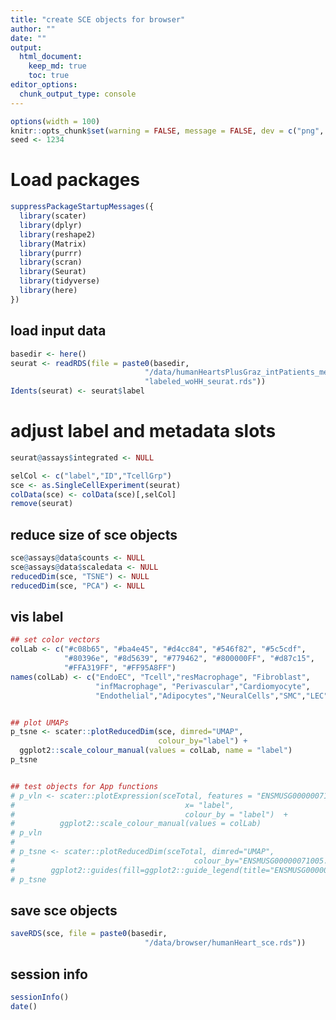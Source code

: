 ```yaml
---
title: "create SCE objects for browser"
author: ""
date: ""
output: 
  html_document:
    keep_md: true
    toc: true
editor_options: 
  chunk_output_type: console
---
```


```r
options(width = 100)
knitr::opts_chunk$set(warning = FALSE, message = FALSE, dev = c("png", "pdf"))
seed <- 1234
```

# Load packages

```r
suppressPackageStartupMessages({
  library(scater)
  library(dplyr)
  library(reshape2)
  library(Matrix)
  library(purrr)
  library(scran)
  library(Seurat)
  library(tidyverse)
  library(here)
})
```


## load input data
```r
basedir <- here()
seurat <- readRDS(file = paste0(basedir, 
                              "/data/humanHeartsPlusGraz_intPatients_merged", 
                              "labeled_woHH_seurat.rds"))
Idents(seurat) <- seurat$label


```


# adjust label and metadata slots
```r

seurat@assays$integrated <- NULL

selCol <- c("label","ID","TcellGrp")
sce <- as.SingleCellExperiment(seurat)
colData(sce) <- colData(sce)[,selCol]
remove(seurat)

```


## reduce size of sce objects
```r
sce@assays@data$counts <- NULL
sce@assays@data$scaledata <- NULL
reducedDim(sce, "TSNE") <- NULL
reducedDim(sce, "PCA") <- NULL

```


## vis label
```r

## set color vectors
colLab <- c("#c08b65", "#ba4e45", "#d4cc84", "#546f82", "#5c5cdf",
            "#80396e", "#8d5639", "#779462", "#800000FF", "#d87c15",
            "#FFA319FF", "#FF95A8FF") 
names(colLab) <- c("EndoEC", "Tcell","resMacrophage", "Fibroblast",
                   "infMacrophage", "Perivascular","Cardiomyocyte",
                   "Endothelial","Adipocytes","NeuralCells","SMC","LEC")


## plot UMAPs
p_tsne <- scater::plotReducedDim(sce, dimred="UMAP",
                                 colour_by="label") +
  ggplot2::scale_colour_manual(values = colLab, name = "label") 
p_tsne 


## test objects for App functions
# p_vln <- scater::plotExpression(sceTotal, features = "ENSMUSG00000071005.Ccl19",
#                                      x= "label",
#                                      colour_by = "label")  +
#          ggplot2::scale_colour_manual(values = colLab)
# p_vln
#  
# p_tsne <- scater::plotReducedDim(sceTotal, dimred="UMAP",
#                                        colour_by="ENSMUSG00000071005.Ccl19") +
#        ggplot2::guides(fill=ggplot2::guide_legend(title="ENSMUSG00000071005.Ccl19"))
# p_tsne

```


## save sce objects
```r

saveRDS(sce, file = paste0(basedir,
                              "/data/browser/humanHeart_sce.rds"))

```


## session info
```r
sessionInfo()
date()
```


